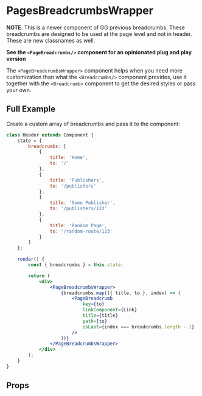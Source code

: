 
# PagesBreadcrumbsWrapper
**NOTE**: This is a newer component of GG previous breadcrumbs. These breadcrumbs are designed to be used at the page level and not in header. These are new classnames as well.

**See the `<PageBreadcrumbs/>` component for an opinionated plug and play version**

The `<PageBreadcrumbsWrapper>` component helps when you need more customization than what the `<Breadcrumbs/>` component provides, use it together with the `<Breadcrumb>` component to get the desired styles or pass your own.

## Full Example
Create a custom array of breadcrumbs and pass it to the component:

```jsx
class Header extends Component {
    state = {
        breadcrumbs: [
            {
                title: 'Home',
                to: '/'
            },
            {
                title: 'Publishers',
                to: '/publishers'
            },
            {
                title: 'Some Publisher',
                to: '/publishers/123'
            },
            {
                title: 'Random Page',
                to: '/random-route/123'
            }
        ]
    };

    render() {
        const { breadcrumbs } = this.state;

        return (
            <div>
                <PageBreadcrumbsWrapper>
                    {breadcrumbs.map(({ title, to }, index) => (
                        <PageBreadcrumb
                            key={to}
                            linkComponent={Link}
                            title={title}
                            path={to}
                            isLast={index === breadcrumbs.length - 1}
                        />
                    ))}
                </PageBreadcrumbsWrapper>
            </div>
        );
    }
}
```

## Props
<Props of={PageBreadcrumbsWrapper} />
